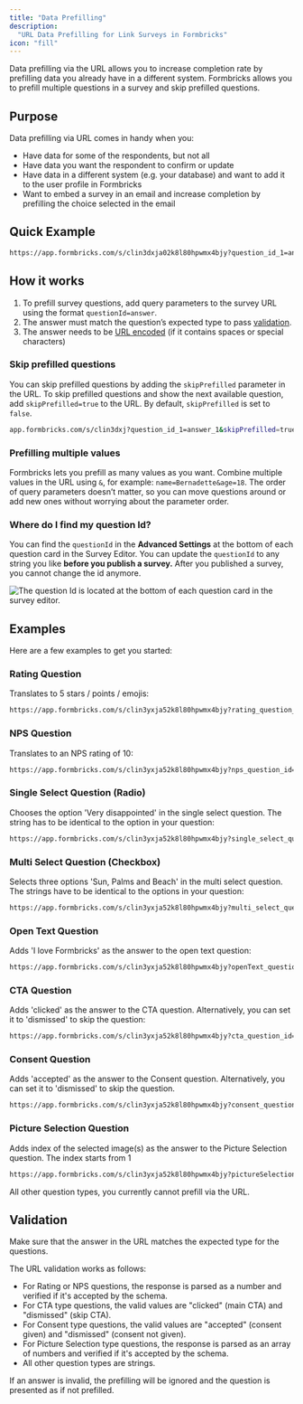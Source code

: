 ```yaml
---
title: "Data Prefilling"
description:
  "URL Data Prefilling for Link Surveys in Formbricks"
icon: "fill"
---
```


Data prefilling via the URL allows you to increase completion rate by prefilling data you already have in a different system. Formbricks allows you to prefill multiple questions in a survey and skip prefilled questions.

## Purpose

Data prefilling via URL comes in handy when you:

- Have data for some of the respondents, but not all
- Have data you want the respondent to confirm or update
- Have data in a different system (e.g. your database) and want to add it to the user profile in Formbricks
- Want to embed a survey in an email and increase completion by prefilling the choice selected in the email

## Quick Example

```sh Example URL
https://app.formbricks.com/s/clin3dxja02k8l80hpwmx4bjy?question_id_1=answer_1&question_id_2=answer_2&skipPrefilled=true
```

## How it works

1. To prefill survey questions, add query parameters to the survey URL using the format `questionId=answer`. 
2. The answer must match the question’s expected type to pass [validation](/xm-and-surveys/surveys/link-surveys/data-prefilling#validation).
3. The answer needs to be [URL encoded](https://www.urlencoder.org/) (if it contains spaces or special characters)


### Skip prefilled questions

You can skip prefilled questions by adding the `skipPrefilled` parameter in the URL. To skip prefilled questions and show the next available question, add `skipPrefilled=true` to the URL. By default, `skipPrefilled` is set to `false`.

```sh Skipping prefilled questions
app.formbricks.com/s/clin3dxj?question_id_1=answer_1&skipPrefilled=true
```

### Prefilling multiple values

Formbricks lets you prefill as many values as you want. Combine multiple values in the URL using `&`, for example: `name=Bernadette&age=18`. The order of query parameters doesn’t matter, so you can move questions around or add new ones without worrying about the parameter order.

### Where do I find my question Id?

You can find the `questionId` in the **Advanced Settings** at the bottom of each question card in the Survey Editor. You can update the `questionId` to any string you like **before you publish a survey.** After you published a survey, you cannot change the id anymore.

![The question Id is located at the bottom of each question card in the survey editor.](/images/xm-and-surveys/surveys/link-surveys//data-prefilling/question-id.webp)

## Examples

Here are a few examples to get you started:

### Rating Question

Translates to 5 stars / points / emojis:

```sh Rating Question
https://app.formbricks.com/s/clin3yxja52k8l80hpwmx4bjy?rating_question_id=5
```

### NPS Question

Translates to an NPS rating of 10:

```sh NPS Questions
https://app.formbricks.com/s/clin3yxja52k8l80hpwmx4bjy?nps_question_id=10
```

### Single Select Question (Radio)

Chooses the option 'Very disappointed' in the single select question. The string has to be identical to the option in your question:

```sh Single-select Question
https://app.formbricks.com/s/clin3yxja52k8l80hpwmx4bjy?single_select_question_id=Very%20disappointed
```

### Multi Select Question (Checkbox)

Selects three options 'Sun, Palms and Beach' in the multi select question. The strings have to be identical to the options in your question:

```sh Multi-select Question
https://app.formbricks.com/s/clin3yxja52k8l80hpwmx4bjy?multi_select_question_id=Sun%2CPalms%2CBeach
```

### Open Text Question

Adds 'I love Formbricks' as the answer to the open text question:

```sh Open Text Question
https://app.formbricks.com/s/clin3yxja52k8l80hpwmx4bjy?openText_question_id=I%20love%20Formbricks
```

### CTA Question

Adds 'clicked' as the answer to the CTA question. Alternatively, you can set it to 'dismissed' to skip the question:

```txt CTA Question
https://app.formbricks.com/s/clin3yxja52k8l80hpwmx4bjy?cta_question_id=clicked
```

### Consent Question

Adds 'accepted' as the answer to the Consent question. Alternatively, you can set it to 'dismissed' to skip the question.

```txt Consent Question
https://app.formbricks.com/s/clin3yxja52k8l80hpwmx4bjy?consent_question_id=accepted
```

### Picture Selection Question

Adds index of the selected image(s) as the answer to the Picture Selection question. The index starts from 1

```txt Picture Selection Question.
https://app.formbricks.com/s/clin3yxja52k8l80hpwmx4bjy?pictureSelection_question_id=1%2C2%2C3
```

<Note>All other question types, you currently cannot prefill via the URL.</Note>

## Validation

Make sure that the answer in the URL matches the expected type for the questions.

The URL validation works as follows:

- For Rating or NPS questions, the response is parsed as a number and verified if it's accepted by the schema.
- For CTA type questions, the valid values are "clicked" (main CTA) and "dismissed" (skip CTA).
- For Consent type questions, the valid values are "accepted" (consent given) and "dismissed" (consent not given).
- For Picture Selection type questions, the response is parsed as an array of numbers and verified if it's accepted by the schema.
- All other question types are strings.

<Note>
  If an answer is invalid, the prefilling will be ignored and the question is
  presented as if not prefilled.
</Note>
